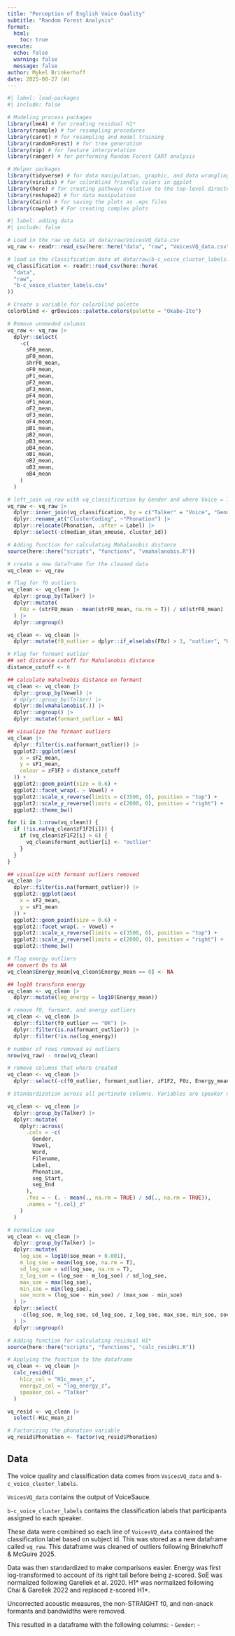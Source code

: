 ```yaml
---
title: "Perception of English Voice Quality"
subtitle: "Random Forest Analysis"
format: 
  html:
    toc: true
execute: 
  echo: false
  warning: false
  message: false
author: Mykel Brinkerhoff
date: 2025-08-27 (W)
---
```


```r
#| label: load-packages
#| include: false

# Modeling process packages
library(lme4) # for creating residual H1*
library(rsample) # for resampling procedures
library(caret) # for resampling and model training
library(randomForest) # for tree generation
library(vip) # for feature interpretation
library(ranger) # for performing Random Forest CART analysis

# Helper packages
library(tidyverse) # for data manipulation, graphic, and data wrangling
library(viridis) # for colorblind friendly colors in ggplot
library(here) # for creating pathways relative to the top-level directory
library(reshape2) # for data manipulation
library(Cairo) # for saving the plots as .eps files
library(cowplot) # For creating complex plots
```

```r
#| label: adding data
#| include: false

# Load in the raw vq data at data/raw/VoicesVQ_data.csv
vq_raw <- readr::read_csv(here::here("data", "raw", "VoicesVQ_data.csv"))

# load in the classification data at data/raw/b-c_voice_cluster_labels.csv
vq_classification <- readr::read_csv(here::here(
  "data",
  "raw",
  "b-c_voice_cluster_labels.csv"
))

# Create a variable for colorblind palette
colorblind <- grDevices::palette.colors(palette = "Okabe-Ito")

# Remove unneeded columns
vq_raw <- vq_raw |>
  dplyr::select(
    -c(
      sF0_mean,
      pF0_mean,
      shrF0_mean,
      oF0_mean,
      pF1_mean,
      pF2_mean,
      pF3_mean,
      pF4_mean,
      oF1_mean,
      oF2_mean,
      oF3_mean,
      oF4_mean,
      pB1_mean,
      pB2_mean,
      pB3_mean,
      pB4_mean,
      oB1_mean,
      oB2_mean,
      oB3_mean,
      oB4_mean
    )
  )

# left_join vq_raw with vq_classification by Gender and where Voice = Talker
vq_raw <- vq_raw |>
  dplyr::inner_join(vq_classification, by = c("Talker" = "Voice", "Gender")) |>
  dplyr::rename_at("ClusterCoding", ~"Phonation") |>
  dplyr::relocate(Phonation, .after = Label) |>
  dplyr::select(-c(median_stan_xmouse, cluster_id))

# Adding function for calculating Mahalanobis distance
source(here::here("scripts", "functions", "vmahalanobis.R"))

# create a new dataframe for the cleaned data
vq_clean <- vq_raw

# flag for f0 outliers
vq_clean <- vq_clean |>
  dplyr::group_by(Talker) |>
  dplyr::mutate(
    F0z = (strF0_mean - mean(strF0_mean, na.rm = T)) / sd(strF0_mean)
  ) |>
  dplyr::ungroup()

vq_clean <- vq_clean |>
  dplyr::mutate(f0_outlier = dplyr::if_else(abs(F0z) > 3, "outlier", "OK"))

# Flag for formant outlier
## set distance cutoff for Mahalanobis distance
distance_cutoff <- 6

## calculate mahalnobis distance on formant
vq_clean <- vq_clean |>
  dplyr::group_by(Vowel) |>
  # dplyr::group_by(Talker) |>
  dplyr::do(vmahalanobis(.)) |>
  dplyr::ungroup() |>
  dplyr::mutate(formant_outlier = NA)

## visualize the formant outliers
vq_clean |>
  dplyr::filter(is.na(formant_outlier)) |>
  ggplot2::ggplot(aes(
    x = sF2_mean,
    y = sF1_mean,
    colour = zF1F2 > distance_cutoff
  )) +
  ggplot2::geom_point(size = 0.6) +
  ggplot2::facet_wrap(. ~ Vowel) +
  ggplot2::scale_x_reverse(limits = c(3500, 0), position = "top") +
  ggplot2::scale_y_reverse(limits = c(2000, 0), position = "right") +
  ggplot2::theme_bw()

for (i in 1:nrow(vq_clean)) {
  if (!is.na(vq_clean$zF1F2[i])) {
    if (vq_clean$zF1F2[i] > 6) {
      vq_clean$formant_outlier[i] <- "outlier"
    }
  }
}

## visualize with formant outliers removed
vq_clean |>
  dplyr::filter(is.na(formant_outlier)) |>
  ggplot2::ggplot(aes(
    x = sF2_mean,
    y = sF1_mean
  )) +
  ggplot2::geom_point(size = 0.6) +
  ggplot2::facet_wrap(. ~ Vowel) +
  ggplot2::scale_x_reverse(limits = c(3500, 0), position = "top") +
  ggplot2::scale_y_reverse(limits = c(2000, 0), position = "right") +
  ggplot2::theme_bw()

# flag energy outliers
## convert 0s to NA
vq_clean$Energy_mean[vq_clean$Energy_mean == 0] <- NA

## log10 transform energy
vq_clean <- vq_clean |>
  dplyr::mutate(log_energy = log10(Energy_mean))

# remove f0, formant, and energy outliers
vq_clean <- vq_clean |>
  dplyr::filter(f0_outlier == "OK") |>
  dplyr::filter(is.na(formant_outlier)) |>
  dplyr::filter(!is.na(log_energy))

# number of rows removed as outliers
nrow(vq_raw) - nrow(vq_clean)

# remove columns that where created
vq_clean <- vq_clean |>
  dplyr::select(-c(f0_outlier, formant_outlier, zF1F2, F0z, Energy_mean))

# Standardization across all pertinate columns. Variables are speaker normalized.

vq_clean <- vq_clean |>
  dplyr::group_by(Talker) |>
  dplyr::mutate(
    dplyr::across(
      .cols = -c(
        Gender,
        Vowel,
        Word,
        Filename,
        Label,
        Phonation,
        seg_Start,
        seg_End
      ),
      .fns = ~ (. - mean(., na.rm = TRUE) / sd(., na.rm = TRUE)),
      .names = "{.col}_z"
    )
  )

# normalize soe
vq_clean <- vq_clean |>
  dplyr::group_by(Talker) |>
  dplyr::mutate(
    log_soe = log10(soe_mean + 0.001),
    m_log_soe = mean(log_soe, na.rm = T),
    sd_log_soe = sd(log_soe, na.rm = T),
    z_log_soe = (log_soe - m_log_soe) / sd_log_soe,
    max_soe = max(log_soe),
    min_soe = min(log_soe),
    soe_norm = (log_soe - min_soe) / (max_soe - min_soe)
  ) |>
  dplyr::select(
    -c(log_soe, m_log_soe, sd_log_soe, z_log_soe, max_soe, min_soe, soe_mean_z)
  ) |>
  dplyr::ungroup()

# Adding function for calculating residual H1*
source(here::here("scripts", "functions", "calc_residH1.R"))

# Applying the function to the dataframe
vq_clean <- vq_clean |>
  calc_residH1(
    h1cz_col = "H1c_mean_z",
    energyz_col = "log_energy_z",
    speaker_col = "Talker"
  )

vq_resid <- vq_clean |>
  select(-H1c_mean_z)

# Factorizing the phonation variable
vq_resid$Phonation <- factor(vq_resid$Phonation)

```

## Data 

The voice quality and classification data comes from `VoicesVQ_data` and `b-c_voice_cluster_labels`. 

`VoicesVQ_data` contains the output of VoiceSauce. 

`b-c_voice_cluster_labels` contains the classification labels that participants assigned to each speaker. 

These data were combined so each line of `VoicesVQ_data` contained the classification label based on subject id. This was stored as a new dataframe called `vq_raw`. This dataframe was cleaned of outliers following Brinekrhoff & McGuire 2025. 

Data was then standardized to make comparisons easier. Energy was first log-transformed to account of its right tail before being z-scored. SoE was normalized following Garellek et al. 2020. H1* was normalized following Chai & Garellek 2022 and replaced z-scored H1*. 

Uncorrected acoustic measures, the non-STRAIGHT f0, and non-snack formants and bandwidths were removed. 

This resulted in a dataframe with the following columns: 
  - `Gender`: 
  - 
